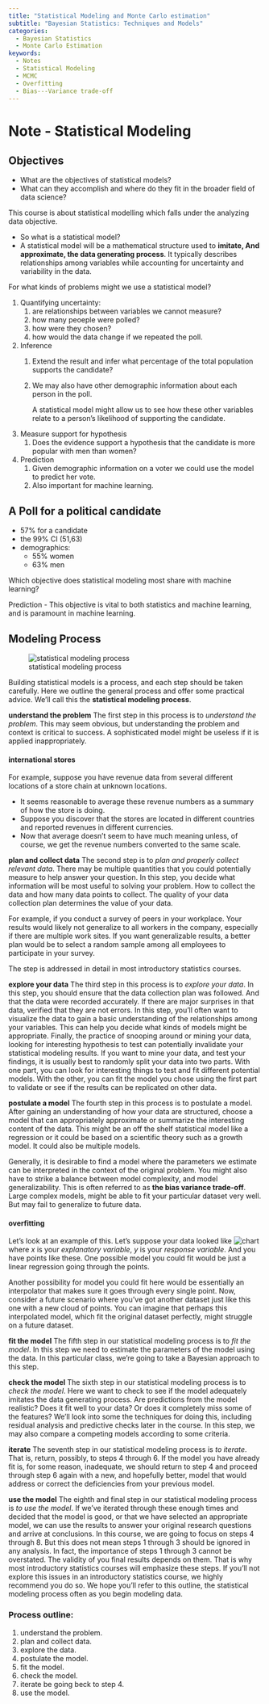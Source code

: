 ```yaml
---
title: "Statistical Modeling and Monte Carlo estimation"
subtitle: "Bayesian Statistics: Techniques and Models"
categories:
  - Bayesian Statistics
  - Monte Carlo Estimation
keywords:
  - Notes
  - Statistical Modeling
  - MCMC
  - Overfitting
  - Bias---Variance trade-off
---
```



# Note - Statistical Modeling

## Objectives

-   What are the objectives of statistical models?
-   What can they accomplish and where do they fit in the broader field of data science?

This course is about statistical modelling which falls under the analyzing data objective.

-   So what is a statistical model?
-   A statistical model will be a mathematical structure used to **imitate, And approximate, the data generating process**. It typically describes relationships among variables while accounting for uncertainty and variability in the data.

For what kinds of problems might we use a statistical model?

1.  Quantifying uncertainty:
    1.  are relationships between variables we cannot measure?
    2.  how many peoeple were polled?
    3.  how were they chosen?
    4.  how would the data change if we repeated the poll.
2.  Inference
    1.  Extend the result and infer what percentage of the total population supports the candidate?

    2.  We may also have other demographic information about each person in the poll.

        A statistical model might allow us to see how these other variables relate to a person's likelihood of supporting the candidate.
3.  Measure support for hypothesis
    1.  Does the evidence support a hypothesis that the candidate is more popular with men than women?
4.  Prediction
    1.  Given demographic information on a voter we could use the model to predict her vote.
    2.  Also important for machine learning.

::: {exm-poll}
## A Poll for a political candidate

-   57% for a candidate
-   the 99% CI (51,63)
-   demographics:
    -   55% women
    -   63% men
:::

::: {exr-c2l01-question1}
Which objective does statistical modeling most share with machine learning?
:::

::: {.solution}
Prediction - This objective is vital to both statistics and machine learning, and is paramount in machine learning.
:::

## Modeling Process

![statistical modeling process](images/c2l01-ss-01-statistical-modeling-process.png){.column-margin}

Building statistical models is a process, and each step should be taken carefully. Here we outline the general process and offer some practical advice. We'll call this the **statistical modeling process**.

[**understand the problem**]{.column-margin} The first step in this process is to *understand the problem*. This may seem obvious, but understanding the problem and context is critical to success. A sophisticated model might be useless if it is applied inappropriately.

::: {#exm-international-stores}
#### international stores

For example, suppose you have revenue data from several different locations of a store chain at unknown locations.

-   It seems reasonable to average these revenue numbers as a summary of how the store is doing.
-   Suppose you discover that the stores are located in different countries and reported revenues in different currencies.
-   Now that average doesn't seem to have much meaning unless, of course, we get the revenue numbers converted to the same scale.
:::

[**plan and collect data**]{.column-margin} The second step is to *plan and properly collect relevant data*. There may be multiple quantities that you could potentially measure to help answer your question. In this step, you decide what information will be most useful to solving your problem. How to collect the data and how many data points to collect. The quality of your data collection plan determines the value of your data.

::: {#exp-peers-survey}
For example, if you conduct a survey of peers in your workplace. Your results would likely not generalize to all workers in the company, especially if there are multiple work sites. If you want generalizable results, a better plan would be to select a random sample among all employees to participate in your survey.
:::

The step is addressed in detail in most introductory statistics courses.

[**explore your data**]{.column-margin} The third step in this process is to *explore your data*. In this step, you should ensure that the data collection plan was followed. And that the data were recorded accurately. If there are major surprises in that data, verified that they are not errors. In this step, you'll often want to visualize the data to gain a basic understanding of the relationships among your variables. This can help you decide what kinds of models might be appropriate. Finally, the practice of snooping around or mining your data, looking for interesting hypothesis to test can potentially invalidate your statistical modeling results. If you want to mine your data, and test your findings, it is usually best to randomly split your data into two parts. With one part, you can look for interesting things to test and fit different potential models. With the other, you can fit the model you chose using the first part to validate or see if the results can be replicated on other data.

[**postulate a model**]{.column-margin} The fourth step in this process is to postulate a model. After gaining an understanding of how your data are structured, choose a model that can appropriately approximate or summarize the interesting content of the data. This might be an off the shelf statistical model like a regression or it could be based on a scientific theory such as a growth model. It could also be multiple models.

Generally, it is desirable to find a model where the parameters we estimate can be interpreted in the context of the original problem. You might also have to strike a balance between model complexity, and model generalizability. This is often referred to as **the bias variance trade-off**. Large complex models, might be able to fit your particular dataset very well. But may fail to generalize to future data.

::: {#exm-overfitting-model}

#### overfitting

Let's look at an example of this. Let's suppose your data looked like ![chart](images/c2l01-ss-02-graph.png){.column-margin} where $x$ is your *explanatory variable*, $y$ is your *response variable*. And you have points like these. One possible model you could fit would be just a linear regression going through the points.

Another possibility for model you could fit here would be essentially an interpolator that makes sure it goes through every single point. Now, consider a future scenario where you've got another dataset just like this one with a new cloud of points. You can imagine that perhaps this interpolated model, which fit the original dataset perfectly, might struggle on a future dataset.
:::

[**fit the model**]{.column-margin} The fifth step in our statistical modeling process is to *fit the model*. In this step we need to estimate the parameters of the model using the data. In this particular class, we're going to take a Bayesian approach to this step.

[**check the model**]{.column-margin} The sixth step in our statistical modeling process is to *check the model*. Here we want to check to see if the model adequately imitates the data generating process. Are predictions from the model realistic? Does it fit well to your data? Or does it completely miss some of the features? We'll look into some the techniques for doing this, including residual analysis and predictive checks later in the course. In this step, we may also compare a competing models according to some criteria.

[**iterate**]{.column-margin} The seventh step in our statistical modeling process is *to iterate*. That is, return, possibly, to steps 4 through 6. If the model you have already fit is, for some reason, inadequate, we should return to step 4 and proceed through step 6 again with a new, and hopefully better, model that would address or correct the deficiencies from your previous model.

[**use the model**]{.column-margin} The eighth and final step in our statistical modeling process is *to use the model*. If we've iterated through these enough times and decided that the model is good, or that we have selected an appropriate model, we can use the results to answer your original research questions and arrive at conclusions. In this course, we are going to focus on steps 4 through 8. But this does not mean steps 1 through 3 should be ignored in any analysis. In fact, the importance of steps 1 through 3 cannot be overstated. The validity of you final results depends on them. That is why most introductory statistics courses will emphasize these steps. If you'll not explore this issues in an introductory statistics course, we highly recommend you do so. We hope you'll refer to this outline, the statistical modeling process often as you begin modeling data.

### Process outline:

1.  understand the problem.
2.  plan and collect data.
3.  explore the data.
4.  postulate the model.
5.  fit the model.
6.  check the model.
7.  iterate be going beck to step 4.
8.  use the model.
